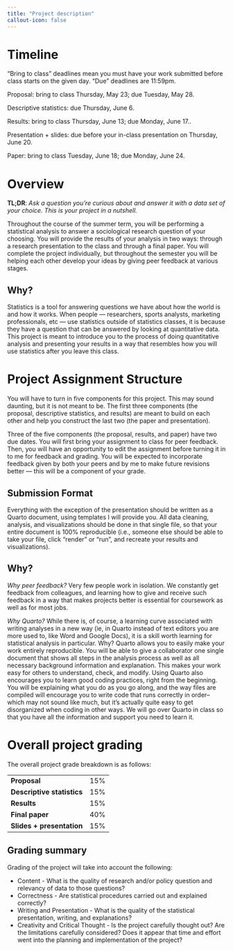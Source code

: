 ```yaml
---
title: "Project description"
callout-icon: false
---
```


# Timeline

"Bring to class" deadlines mean you must have your work submitted before class starts on the given day. "Due" deadlines are 11:59pm.

Proposal: bring to class Thursday, May 23; due Tuesday, May 28.

Descriptive statistics: due Thursday, June 6.

Results: bring to class Thursday, June 13; due Monday, June 17..

Presentation + slides: due before your in-class presentation on Thursday, June 20.

Paper: bring to class Tuesday, June 18; due Monday, June 24.

# Overview

**TL;DR**: *Ask a question you're curious about and answer it with a data set of your choice. This is your project in a nutshell.*

Throughout the course of the summer term, you will be performing a statistical analysis to answer a sociological research question of your choosing. You will provide the results of your analysis in two ways: through a research presentation to the class and through a final paper. You will complete the project individually, but throughout the semester you will be helping each other develop your ideas by giving peer feedback at various stages.

::: callout-tip
## Why?

Statistics is a tool for answering questions we have about how the world is and how it works. When people --- researchers, sports analysts, marketing professionals, etc --- use statistics outside of statistics classes, it is because they have a question that can be answered by looking at quantitative data. This project is meant to introduce you to the process of doing quantitative analysis and presenting your results in a way that resembles how you will use statistics after you leave this class.
:::

# Project Assignment Structure

You will have to turn in five components for this project. This may sound daunting, but it is not meant to be. The first three components (the proposal, descriptive statistics, and results) are meant to build on each other and help you construct the last two (the paper and presentation).

Three of the five components (the proposal, results, and paper) have two due dates. You will first bring your assignment to class for peer feedback. Then, you will have an opportunity to edit the assignment before turning it in to me for feedback and grading. You will be expected to incorporate feedback given by both your peers and by me to make future revisions better --- this will be a component of your grade.

## Submission Format

Everything with the exception of the presentation should be written as a Quarto document, using templates I will provide you. All data cleaning, analysis, and visualizations should be done in that single file, so that your entire document is 100% reproducible (i.e., someone else should be able to take your file, click "render" or "run", and recreate your results and visualizations).

::: callout-tip
## Why?

*Why peer feedback?* Very few people work in isolation. We constantly get feedback from colleagues, and learning how to give and receive such feedback in a way that makes projects better is essential for coursework as well as for most jobs.

*Why Quarto?* While there is, of course, a learning curve associated with writing analyses in a new way (ie, in Quarto instead of text editors you are more used to, like Word and Google Docs), it is a skill worth learning for statistical analysis in particular. Why? Quarto allows you to easily make your work entirely reproducible. You will be able to give a collaborator one single document that shows all steps in the analysis process as well as all necessary background information and explanation. This makes your work easy for others to understand, check, and modify. Using Quarto also encourages you to learn good coding practices, right from the beginning. You will be explaining what you do as you go along, and the way files are compiled will encourage you to write code that runs correctly in order--which may not sound like much, but it's actually quite easy to get disorganized when coding in other ways. We will go over Quarto in class so that you have all the information and support you need to learn it.
:::

# Overall project grading

The overall project grade breakdown is as follows:

|                            |     |
|----------------------------|-----|
| **Proposal**               | 15% |
| **Descriptive statistics** | 15% |
| **Results**                | 15% |
| **Final paper**            | 40% |
| **Slides + presentation**  | 15% |

## Grading summary

Grading of the project will take into account the following:

-   Content - What is the quality of research and/or policy question and relevancy of data to those questions?
-   Correctness - Are statistical procedures carried out and explained correctly?
-   Writing and Presentation - What is the quality of the statistical presentation, writing, and explanations?
-   Creativity and Critical Thought - Is the project carefully thought out? Are the limitations carefully considered? Does it appear that time and effort went into the planning and implementation of the project?
